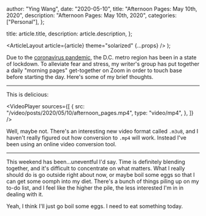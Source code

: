 
  author: "Ying Wang",
  date: "2020-05-10",
  title: "Afternoon Pages: May 10th, 2020",
  description: "Afternoon Pages: May 10th, 2020",
  categories: ["Personal"],
};

  title: article.title,
  description: article.description,
};

  <ArticleLayout article={article} theme="solarized" {...props} />
);

Due to the [coronavirus
pandemic](https://en.wikipedia.org/wiki/2019-20_coronavirus_pandemic), the D.C.
metro region has been in a state of lockdown. To alleviate fear and stress, my
writer's group has put together a daily "morning pages" get-together on Zoom in
order to touch base before starting the day. Here's some of my brief thoughts.

---

This is delicious:

<VideoPlayer
  sources={[
    {
      src: "/video/posts/2020/05/10/afternoon_pages.mp4",
      type: "video/mp4",
    },
  ]}
/>

Well, maybe not. There's an interesting new video format called `.m3u8`, and I
haven't really figured out how conversion to `.mp4` will work. Instead I've been
using an online video conversion tool.

---

This weekend has been...uneventful I'd say. Time is definitely blending
together, and it's difficult to concentrate on what matters. What I really
should do is go outside right about now, or maybe boil some eggs so that I can
get some oomph into my diet. There's a bunch of things piling up on my to-do
list, and I feel like the higher the pile, the less interested I'm in in dealing
with it.

Yeah, I think I'll just go boil some eggs. I need to eat something today.
